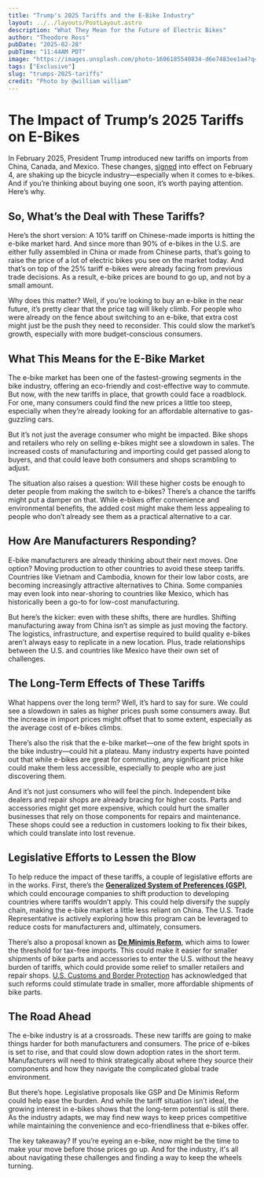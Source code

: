 ```yaml
---
title: "Trump's 2025 Tariffs and the E-Bike Industry"
layout: ../../layouts/PostLayout.astro
description: "What They Mean for the Future of Electric Bikes"
author: "Theodore Ross"
pubDate: "2025-02-28"
pubTime: "11:44AM PDT"
image: "https://images.unsplash.com/photo-1606185540834-d6e7483ee1a4?q=80&w=2670&auto=format&fit=crop&ixlib=rb-4.0.3&ixid=M3wxMjA3fDB8MHxwaG90by1wYWdlfHx8fGVufDB8fHx8fA%3D%3D"
tags: ["Exclusive"]
slug: "trumps-2025-tariffs"
credit: "Photo by @william william"
---
```


# The Impact of Trump’s 2025 Tariffs on E-Bikes

In February 2025, President Trump introduced new tariffs on imports from China, Canada, and Mexico. These changes, [signed](https://www.whitehouse.gov/fact-sheets/2025/02/fact-sheet-president-donald-j-trump-imposes-tariffs-on-imports-from-canada-mexico-and-china/) into effect on February 4, are shaking up the bicycle industry—especially when it comes to e-bikes. And if you’re thinking about buying one soon, it’s worth paying attention. Here’s why.

## So, What’s the Deal with These Tariffs?

Here’s the short version: A 10% tariff on Chinese-made imports is hitting the e-bike market hard. And since more than 90% of e-bikes in the U.S. are either fully assembled in China or made from Chinese parts, that’s going to raise the price of a lot of electric bikes you see on the market today. And that’s on top of the 25% tariff e-bikes were already facing from previous trade decisions. As a result, e-bike prices are bound to go up, and not by a small amount.

Why does this matter? Well, if you’re looking to buy an e-bike in the near future, it’s pretty clear that the price tag will likely climb. For people who were already on the fence about switching to an e-bike, that extra cost might just be the push they need to reconsider. This could slow the market’s growth, especially with more budget-conscious consumers.

## What This Means for the E-Bike Market

The e-bike market has been one of the fastest-growing segments in the bike industry, offering an eco-friendly and cost-effective way to commute. But now, with the new tariffs in place, that growth could face a roadblock. For one, many consumers could find the new prices a little too steep, especially when they’re already looking for an affordable alternative to gas-guzzling cars.

But it’s not just the average consumer who might be impacted. Bike shops and retailers who rely on selling e-bikes might see a slowdown in sales. The increased costs of manufacturing and importing could get passed along to buyers, and that could leave both consumers and shops scrambling to adjust.

The situation also raises a question: Will these higher costs be enough to deter people from making the switch to e-bikes? There’s a chance the tariffs might put a damper on that. While e-bikes offer convenience and environmental benefits, the added cost might make them less appealing to people who don’t already see them as a practical alternative to a car.

## How Are Manufacturers Responding?

E-bike manufacturers are already thinking about their next moves. One option? Moving production to other countries to avoid these steep tariffs. Countries like Vietnam and Cambodia, known for their low labor costs, are becoming increasingly attractive alternatives to China. Some companies may even look into near-shoring to countries like Mexico, which has historically been a go-to for low-cost manufacturing.

But here’s the kicker: even with these shifts, there are hurdles. Shifting manufacturing away from China isn’t as simple as just moving the factory. The logistics, infrastructure, and expertise required to build quality e-bikes aren’t always easy to replicate in a new location. Plus, trade relationships between the U.S. and countries like Mexico have their own set of challenges.

## The Long-Term Effects of These Tariffs

What happens over the long term? Well, it’s hard to say for sure. We could see a slowdown in sales as higher prices push some consumers away. But the increase in import prices might offset that to some extent, especially as the average cost of e-bikes climbs.

There’s also the risk that the e-bike market—one of the few bright spots in the bike industry—could hit a plateau. Many industry experts have pointed out that while e-bikes are great for commuting, any significant price hike could make them less accessible, especially to people who are just discovering them.

And it’s not just consumers who will feel the pinch. Independent bike dealers and repair shops are already bracing for higher costs. Parts and accessories might get more expensive, which could hurt the smaller businesses that rely on those components for repairs and maintenance. These shops could see a reduction in customers looking to fix their bikes, which could translate into lost revenue.

## Legislative Efforts to Lessen the Blow

To help reduce the impact of these tariffs, a couple of legislative efforts are in the works. First, there’s the [**Generalized System of Preferences (GSP)**](https://ustr.gov/issue-areas/trade-development/preference-programs/generalized-system-preference-gsp), which could encourage companies to shift production to developing countries where tariffs wouldn’t apply. This could help diversify the supply chain, making the e-bike market a little less reliant on China. The U.S. Trade Representative is actively exploring how this program can be leveraged to reduce costs for manufacturers and, ultimately, consumers.

There’s also a proposal known as [**De Minimis Reform**](https://crsreports.congress.gov/product/pdf/R/R48380), which aims to lower the threshold for tax-free imports. This could make it easier for smaller shipments of bike parts and accessories to enter the U.S. without the heavy burden of tariffs, which could provide some relief to smaller retailers and repair shops. [U.S. Customs and Border Protection](https://www.cbp.gov/) has acknowledged that such reforms could stimulate trade in smaller, more affordable shipments of bike parts.

## The Road Ahead

The e-bike industry is at a crossroads. These new tariffs are going to make things harder for both manufacturers and consumers. The price of e-bikes is set to rise, and that could slow down adoption rates in the short term. Manufacturers will need to think strategically about where they source their components and how they navigate the complicated global trade environment.

But there’s hope. Legislative proposals like GSP and De Minimis Reform could help ease the burden. And while the tariff situation isn’t ideal, the growing interest in e-bikes shows that the long-term potential is still there. As the industry adapts, we may find new ways to keep prices competitive while maintaining the convenience and eco-friendliness that e-bikes offer.

The key takeaway? If you’re eyeing an e-bike, now might be the time to make your move before those prices go up. And for the industry, it's all about navigating these challenges and finding a way to keep the wheels turning.

